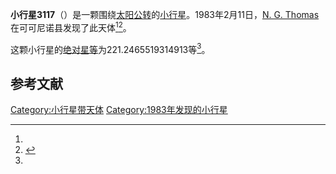 {{Infobox planet
| bgcolour = #FFFFC0
| name = 3117 Niepce
| symbol = 
| image = 
| caption = 
| discovery = yes
| discovery_ref = 
| discoverer = [[N._G._Thomas|N. G. Thomas]]
| discovery_site = [[可可尼诺县|可可尼诺县]] 
| discovered = 1983年2月11日
| designations = yes
| mp_name = 
| named_after = 
| alt_names = 1983 CM1/ 1962 XV1 / 1973 AA2 / 1975 NR / 1976 UE5 / 1978 EY / 1979 HL4
| mp_category = [[主带小行星|主带小行星]]
| orbit_ref = <ref name="a">[http://ssd.jpl.nasa.gov/sbdb.cgi?sstr=3117 3117 Niepce] {{Wayback|url=http://ssd.jpl.nasa.gov/sbdb.cgi?sstr=3117 |date=20210121055034 }}，小行星數據庫瀏覽器（JPL Small-Body Database Browser）－[[美国国家航空航天局|美国国家航空航天局]]喷气推进实验室</ref>
| epoch = 2456400.5 (2013年4月18日更新)
| aphelion = {{convert|3.01379116792612|AU|km|3|abbr=on|lk=out}}
| perihelion = {{convert|2.679923852511774|AU|km|3|abbr=on}}
| semimajor = {{convert|2.846857510218947|AU|km|3|abbr=on}}
| eccentricity = 0.058637869
| period = 1754.474348 [[日|日]]<br />4.8[[儒略年|儒略年]]
| avg_speed = 
| inclination = 3.239534930940548
| asc_node = 93.36681157742744
| mean_anomaly = 
| arg_peri = 221.2465519314913
| satellites = 
| physical_characteristics = yes
| dimensions = 
| mass = 
| density = 
| surface_grav = 
| escape_velocity = 
| sidereal_day = 
| axial_tilt = 
| pole_ecliptic_lat = 
| pole_ecliptic_lon = 
| albedo = 
| temperatures= 
| temp_name1 = 
| mean_temp_1 = 
| max_temp_1 = 
| temp_name2 = 
| max_temp_2 = 
| spectral_type = 
| abs_magnitude = 221.2465519314913
}}

'''小行星3117'''（{{lang-en|3117 Niepce}}）是一颗围绕[[太阳|太阳]][[公转|公转]]的[[小行星|小行星]]。1983年2月11日，[[N._G._Thomas|N. G. Thomas]]在可可尼诺县发现了此天体<ref name="a" /><ref>{{cite news|title=小行星列表|url=http://cfa-www.harvard.edu/iau/lists/NumberedMPs.txt|accessdate=2013-07-08|newspaper=哈佛大学|archive-date=2008-05-17|archive-url=https://web.archive.org/web/20080517010638/http://cfa-www.harvard.edu/iau/lists/NumberedMPs.txt|dead-url=no}}</ref>。

这颗小行星的[[绝对星等|绝对星等]]为221.2465519314913等<ref name="a" />。

==参考文献==
{{reflist}}
{{Minor Planet Number|[[小行星3116|小行星3116]]|[[小行星3118|小行星3118]]}}

{{小天体}}

[[Category:小行星带天体|Category:小行星带天体]]
[[Category:1983年发现的小行星|Category:1983年发现的小行星]]

{{asteroid-stub}}